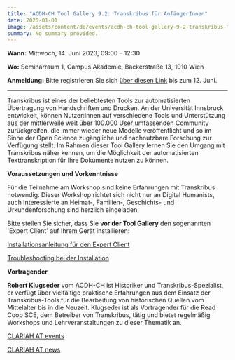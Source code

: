 ```yaml
---
title: "ACDH-CH Tool Gallery 9.2: Transkribus für AnfängerInnen"
date: 2025-01-01
image: /assets/content/de/events/acdh-ch-tool-gallery-9-2-transkribus-fur-anfangerinnen/image.png
summary: No summary provided.
---
```


**Wann:** Mittwoch, 14. Juni 2023, 09:00 – 12:30

**Wo:** Seminarraum 1, Campus Akademie, Bäckerstraße 13, 1010 Wien

**Anmeldung:** Bitte registrieren Sie sich [über diesen Link](https://www.oeaw.ac.at/acdh/events/registration/acdh-ch-tool-gallery-92) bis zum 12. Juni.

***

Transkribus ist eines der beliebtesten Tools zur automatisierten Übertragung von Handschriften und Drucken. An der Universität Innsbruck entwickelt, können Nutzer:innen auf verschiedene Tools und Unterstützung aus der mittlerweile weit über 100.000 User umfassenden Community zurückgreifen, die immer wieder neue Modelle veröffentlicht und so im Sinne der Open Science zugängliche und nachnutzbare Forschung zur Verfügung stellt. Im Rahmen dieser Tool Gallery lernen Sie den Umgang mit Transkribus näher kennen, um die Möglichkeit der automatisierten Texttranskription für Ihre Dokumente nutzen zu können.

**Voraussetzungen und Vorkenntnisse**

Für die Teilnahme am Workshop sind keine Erfahrungen mit Transkribus notwendig. Dieser Workshop richtet sich nicht nur an Digital Humanists, auch Interessierte an Heimat-, Familien-, Geschichts- und Urkundenforschung sind herzlich eingeladen.

Bitte stellen Sie sicher, dass Sie **vor der Tool Gallery** den sogenannten 'Expert Client' auf Ihrem Gerät installieren:

[Installationsanleitung für den Expert Client](https://help.transkribus.com/de/herunterladen-und-installieren-von-transkribus-expert)

[Troubleshooting bei der Installation](https://help.transkribus.com/de/fehlerbehebung-bei-transkribus-expert)

**Vortragender**

**Robert Klugseder** vom ACDH-CH ist Historiker und Transkribus-Spezialist, er verfügt über vielfältige praktische Erfahrungen aus dem Einsatz der Transkribus-Tools für die Bearbeitung von historischen Quellen vom Mittelalter bis in die Neuzeit. Klugseder ist als Vortragender für die Read Coop SCE, dem Betreiber von Transkribus, tätig und bietet regelmäßig Workshops und Lehrveranstaltungen zu dieser Thematik an.

[CLARIAH AT events](https://clariah.at/de/veranstaltungen/)

[CLARIAH AT news](https://clariah.at/de/aktuelles/)
